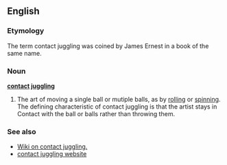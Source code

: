 ==English==
===Etymology===
The term contact juggling was coined by James Ernest in a book of the same name.

===Noun===
'''[[contact]] [[juggling]]'''
{{wikipedia}}
#The art of moving a single ball or mutiple balls, as by [[rolling]] or [[spinning]].  The defining characteristic of contact juggling is that the artist stays in Contact with the ball or balls rather than throwing them. 

===See also===
*[http://www.ContactJuggling.com|a Wiki on contact juggling.]
*[http://www.ContactJuggling.org|a contact juggling website]